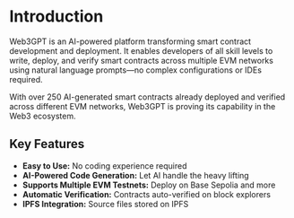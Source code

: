 # Introduction

Web3GPT is an AI-powered platform transforming smart contract development and deployment. It enables developers of all skill levels to write, deploy, and verify smart contracts across multiple EVM networks using natural language prompts—no complex configurations or IDEs required.

With over 250 AI-generated smart contracts already deployed and verified across different EVM networks, Web3GPT is proving its capability in the Web3 ecosystem.

## Key Features

- **Easy to Use:** No coding experience required
- **AI-Powered Code Generation:** Let AI handle the heavy lifting
- **Supports Multiple EVM Testnets:** Deploy on Base Sepolia and more
- **Automatic Verification:** Contracts auto-verified on block explorers
- **IPFS Integration:** Source files stored on IPFS
